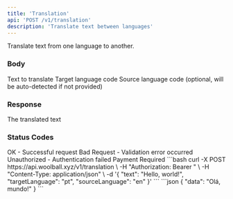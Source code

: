 ```yaml
---
title: 'Translation'
api: 'POST /v1/translation'
description: 'Translate text between languages'
---
```


Translate text from one language to another.

### Body

<ParamField body="text" type="string" required>
  Text to translate
</ParamField>

<ParamField body="targetLanguage" type="string" required>
  Target language code
</ParamField>

<ParamField body="sourceLanguage" type="string">
  Source language code (optional, will be auto-detected if not provided)
</ParamField>

### Response

<ResponseField name="data" type="string">
  The translated text
</ResponseField>

### Status Codes

<ResponseField name="200" type="object">
  OK - Successful request
</ResponseField>

<ResponseField name="400" type="object">
  Bad Request - Validation error occurred
</ResponseField>

<ResponseField name="401" type="object">
  Unauthorized - Authentication failed
</ResponseField>

<ResponseField name="402" type="object">
  Payment Required
</ResponseField>

<RequestExample>
```bash
curl -X POST https://api.woolball.xyz/v1/translation \
  -H "Authorization: Bearer <YOUR_API_KEY>" \
  -H "Content-Type: application/json" \
  -d '{
    "text": "Hello, world!",
    "targetLanguage": "pt",
    "sourceLanguage": "en"
  }'
```
</RequestExample>

<ResponseExample>
```json
{
  "data": "Olá, mundo!"
}
```
</ResponseExample>
